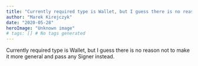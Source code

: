 ```yaml
---
title: "Currently required type is Wallet, but I guess there is no reason not to make it more general and…"
author: "Marek Kirejczyk"
date: "2020-05-28"
heroImage: "Unknown image"
# tags: [] # No tags generated
---
```


Currently required type is Wallet, but I guess there is no reason not to make it more general and pass any Signer instead.